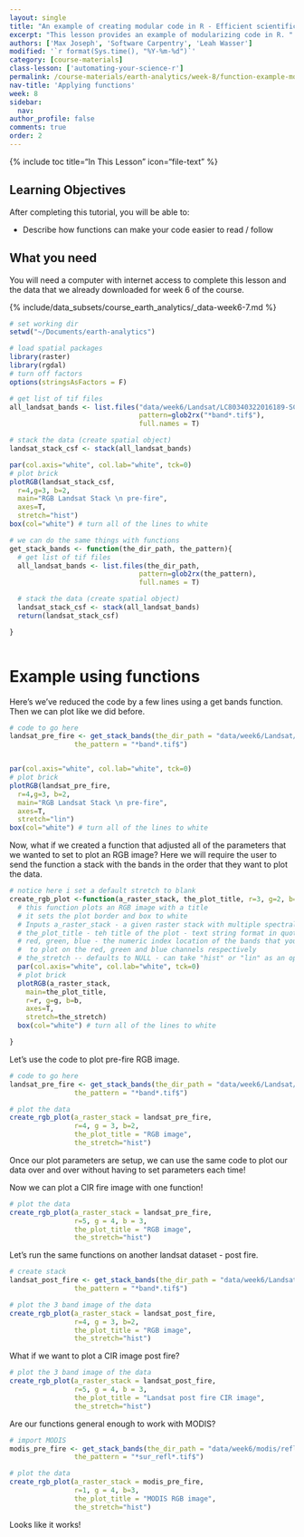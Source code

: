 ```yaml
---
layout: single
title: "An example of creating modular code in R - Efficient scientific programming"
excerpt: "This lesson provides an example of modularizing code in R. "
authors: ['Max Joseph', 'Software Carpentry', 'Leah Wasser']
modified: '`r format(Sys.time(), "%Y-%m-%d")`'
category: [course-materials]
class-lesson: ['automating-your-science-r']
permalink: /course-materials/earth-analytics/week-8/function-example-modular-code-r/
nav-title: 'Applying functions'
week: 8
sidebar:
  nav:
author_profile: false
comments: true
order: 2
---
```



{% include toc title="In This Lesson" icon="file-text" %}

<div class='notice--success' markdown="1">

## <i class="fa fa-graduation-cap" aria-hidden="true"></i> Learning Objectives

After completing this tutorial, you will be able to:

* Describe how functions can make your code easier to read / follow

## <i class="fa fa-check-square-o fa-2" aria-hidden="true"></i> What you need

You will need a computer with internet access to complete this lesson and the
data that we already downloaded for week 6 of the course.

{% include/data_subsets/course_earth_analytics/_data-week6-7.md %}
</div>


```r

# set working dir
setwd("~/Documents/earth-analytics")

# load spatial packages
library(raster)
library(rgdal)
# turn off factors
options(stringsAsFactors = F)
```


```r
# get list of tif files
all_landsat_bands <- list.files("data/week6/Landsat/LC80340322016189-SC20170128091153/crop",
                                pattern=glob2rx("*band*.tif$"),
                                full.names = T)

# stack the data (create spatial object)
landsat_stack_csf <- stack(all_landsat_bands)

par(col.axis="white", col.lab="white", tck=0)
# plot brick
plotRGB(landsat_stack_csf,
  r=4,g=3, b=2,
  main="RGB Landsat Stack \n pre-fire",
  axes=T,
  stretch="hist")
box(col="white") # turn all of the lines to white


```


```r

# we can do the same things with functions
get_stack_bands <- function(the_dir_path, the_pattern){
  # get list of tif files
  all_landsat_bands <- list.files(the_dir_path,
                                pattern=glob2rx(the_pattern),
                                full.names = T)

  # stack the data (create spatial object)
  landsat_stack_csf <- stack(all_landsat_bands)
  return(landsat_stack_csf)

}



```


# Example using functions

Here's we've reduced the code by a few lines using a get bands function. Then we
can plot like we did before.

```r
# code to go here
landsat_pre_fire <- get_stack_bands(the_dir_path = "data/week6/Landsat/LC80340322016189-SC20170128091153/crop",
                the_pattern = "*band*.tif$")


par(col.axis="white", col.lab="white", tck=0)
# plot brick
plotRGB(landsat_pre_fire,
  r=4,g=3, b=2,
  main="RGB Landsat Stack \n pre-fire",
  axes=T,
  stretch="lin")
box(col="white") # turn all of the lines to white

```


Now, what if we created a function that adjusted
all of the parameters that we wanted to set to plot an RGB image? Here we
will require the user to send the function a stack with the bands in the order
that they want to plot the data.

```r
# notice here i set a default stretch to blank
create_rgb_plot <-function(a_raster_stack, the_plot_title, r=3, g=2, b=1, the_stretch=NULL){
  # this function plots an RGB image with a title
  # it sets the plot border and box to white
  # Inputs a_raster_stack - a given raster stack with multiple spectral bands
  # the_plot_title - teh title of the plot - text string format in quotes
  # red, green, blue - the numeric index location of the bands that you want
  #  to plot on the red, green and blue channels respectively
  # the_stretch -- defaults to NULL - can take "hist" or "lin" as an option
  par(col.axis="white", col.lab="white", tck=0)
  # plot brick
  plotRGB(a_raster_stack,
    main=the_plot_title,
    r=r, g=g, b=b,
    axes=T,
    stretch=the_stretch)
  box(col="white") # turn all of the lines to white

}

```

Let's use the code to plot pre-fire RGB image.

```r
# code to go here
landsat_pre_fire <- get_stack_bands(the_dir_path = "data/week6/Landsat/LC80340322016189-SC20170128091153/crop",
                the_pattern = "*band*.tif$")

# plot the data
create_rgb_plot(a_raster_stack = landsat_pre_fire,
                r=4, g = 3, b=2,
                the_plot_title = "RGB image",
                the_stretch="hist")
```

Once our plot parameters are setup, we can use the same code to plot our data
over and over without having to set parameters each time!

Now we can plot a CIR fire image with one function!

```r
# plot the data
create_rgb_plot(a_raster_stack = landsat_pre_fire,
                r=5, g = 4, b = 3,
                the_plot_title = "RGB image",
                the_stretch="hist")
```

Let's run the same functions on another landsat dataset  - post fire.

```r
# create stack
landsat_post_fire <- get_stack_bands(the_dir_path = "data/week6/Landsat/LC80340322016205-SC20170127160728/crop",
                the_pattern = "*band*.tif$")

# plot the 3 band image of the data
create_rgb_plot(a_raster_stack = landsat_post_fire,
                r=4, g = 3, b=2,
                the_plot_title = "RGB image",
                the_stretch="hist")

```

What if we want to plot a CIR image post fire?

```r
# plot the 3 band image of the data
create_rgb_plot(a_raster_stack = landsat_post_fire,
                r=5, g = 4, b = 3,
                the_plot_title = "Landsat post fire CIR image",
                the_stretch="hist")

```

Are our functions general enough to work with MODIS?

```r
# import MODIS
modis_pre_fire <- get_stack_bands(the_dir_path = "data/week6/modis/reflectance/07_july_2016/crop",
                the_pattern = "*sur_refl*.tif$")

# plot the data
create_rgb_plot(a_raster_stack = modis_pre_fire,
                r=1, g = 4, b=3,
                the_plot_title = "MODIS RGB image",
                the_stretch="hist")
```

Looks like it works!
